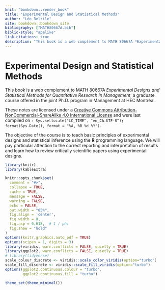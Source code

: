 ```yaml
---
knit: "bookdown::render_book"
title: "Experimental Design and Statistical Methods"
author: "Léo Belzile"
site: bookdown::bookdown_site
bibliography: ["MATH80667A.bib"]
biblio-style: "apalike"
link-citations: true
description: "This book is a web complement to MATH 80667A *Experimental Designs and Statistical Methods for Quantitative Research in Management*, a graduate course offered in the joint Ph.D. program in Management at HEC Montréal."
---
```



# Experimental Design and Statistical Methods {-}

This book is a web complement to MATH 80667A *Experimental Designs and Statistical Methods for Quantitative Research in Management*, a graduate course offered in the joint Ph.D. program in Management at HEC Montréal.

These notes are licensed under a [Creative Commons Attribution-NonCommercial-ShareAlike 4.0 International License](http://creativecommons.org/licenses/by-nc-sa/4.0/) and were last compiled on `r Sys.setlocale("LC_TIME", "en_CA.UTF-8"); format(Sys.Date(), format = "%A, %B %d %Y")`.

The objective of the course is to teach basic principles of experimental designs and statistical inference using the **R** programming language. We will pay particular attention to the correct reporting and interpretation of results and learn how to review critically scientific papers using experimental designs.


```r
library(knitr)
library(kableExtra)

knitr::opts_chunk$set(
  comment = "#>",
  collapse = TRUE,
  cache = TRUE,
  message = FALSE,
  warning = FALSE,
  echo = FALSE,
  out.width = "85%",
  fig.align = 'center',
  fig.width = 8,
  fig.asp = 0.618,  # 1 / phi
  fig.show = "hold"
)
options(knitr.graphics.auto_pdf = TRUE)
options(scipen = 1, digits = 3)
library(viridis, warn.conflicts = FALSE, quietly = TRUE)
library(ggplot2, warn.conflicts = FALSE, quietly = TRUE)
# library(tidyverse)
scale_colour_discrete <- viridis::scale_color_viridis(option="turbo")
scale_fill_discrete <- viridis::scale_fill_viridis(option="turbo")
options(ggplot2.continuous.colour = "turbo",
        ggplot2.continuous.fill = "turbo")

theme_set(theme_minimal())
```

